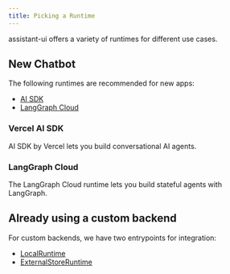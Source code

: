 ```yaml
---
title: Picking a Runtime
---
```


assistant-ui offers a variety of runtimes for different use cases.

## New Chatbot

The following runtimes are recommended for new apps:

- [AI SDK](/docs/runtimes/ai-sdk/use-chat)
- [LangGraph Cloud](/docs/runtimes/langgraph)

### Vercel AI SDK

AI SDK by Vercel lets you build conversational AI agents.

### LangGraph Cloud

The LangGraph Cloud runtime lets you build stateful agents with LangGraph.

## Already using a custom backend

For custom backends, we have two entrypoints for integration:

- [LocalRuntime](/docs/runtimes/custom/local)
- [ExternalStoreRuntime](/docs/runtimes/custom/external-store)
